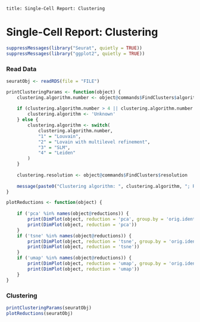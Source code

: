 ```
title: Single-Cell Report: Clustering
```

# Single-Cell Report: Clustering

```r
suppressMessages(library("Seurat", quietly = TRUE))
suppressMessages(library("ggplot2", quietly = TRUE))
```

### Read Data

```r
seuratObj <- readRDS(file = "FILE")
```

```r
printClusteringParams <- function(object) {
    clustering.algorithm.number <- object@commands$FindClusters$algorithm
    
    if (clustering.algorithm.number > 4 || clustering.algorithm.number < 0) {
        clustering.algorithm <- 'Unknown'
    } else {
        clustering.algorithm <- switch(
            clustering.algorithm.number,
            "1" = "Louvain",
            "2" = "Lovain with multilevel refinement",
            "3" = "SLM",
            "4" = "Leiden"
        )
    }
    
    clustering.resolution <- object@commands$FindClusters$resolution
    
    message(paste0("Clustering algorithm: ", clustering.algorithm, "; Resolution: ", clustering.resolution))
}

plotReductions <- function(object) {
    
    if ('pca' %in% names(object@reductions)) {
        print(DimPlot(object, reduction = 'pca', group.by = 'orig.ident') + ggtitle("sample_id"))
        print(DimPlot(object, reduction = 'pca'))
    }
    if ('tsne' %in% names(object@reductions)) {
        print(DimPlot(object, reduction = 'tsne', group.by = 'orig.ident') + ggtitle("sample_id"))
        print(DimPlot(object, reduction = 'tsne'))
    }
    if ('umap' %in% names(object@reductions)) {
        print(DimPlot(object, reduction = 'umap', group.by = 'orig.ident') + ggtitle("sample_id"))
        print(DimPlot(object, reduction = 'umap'))
    }
}
```

### Clustering

```r
printClusteringParams(seuratObj)
plotReductions(seuratObj)
```

